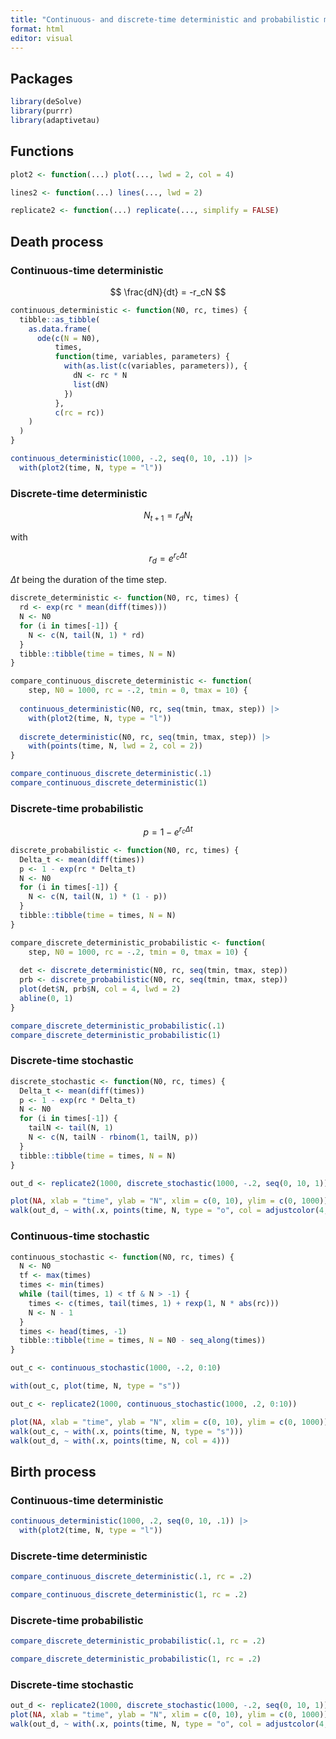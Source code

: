 ```yaml
---
title: "Continuous- and discrete-time deterministic and probabilistic models"
format: html
editor: visual
---
```


## Packages

```r
library(deSolve)
library(purrr)
library(adaptivetau)
```

## Functions

```r
plot2 <- function(...) plot(..., lwd = 2, col = 4)
```

```r
lines2 <- function(...) lines(..., lwd = 2)
```

```r
replicate2 <- function(...) replicate(..., simplify = FALSE)
```


## Death process

### Continuous-time deterministic

$$
\frac{dN}{dt} = -r_cN
$$

```r
continuous_deterministic <- function(N0, rc, times) {
  tibble::as_tibble(
    as.data.frame(
      ode(c(N = N0),
          times,
          function(time, variables, parameters) {
            with(as.list(c(variables, parameters)), {
              dN <- rc * N
              list(dN)
            })
          },
          c(rc = rc))
    )
  )
}
```


```r
continuous_deterministic(1000, -.2, seq(0, 10, .1)) |> 
  with(plot2(time, N, type = "l"))
```


### Discrete-time deterministic

$$
N_{t+1} = r_d N_t
$$

with

$$
r_d = e^{r_c \Delta t}
$$

$\Delta t$ being the duration of the time step.

```r
discrete_deterministic <- function(N0, rc, times) {
  rd <- exp(rc * mean(diff(times)))
  N <- N0
  for (i in times[-1]) {
    N <- c(N, tail(N, 1) * rd)
  }
  tibble::tibble(time = times, N = N)
}
```

```r
compare_continuous_discrete_deterministic <- function(
    step, N0 = 1000, rc = -.2, tmin = 0, tmax = 10) {
  
  continuous_deterministic(N0, rc, seq(tmin, tmax, step)) |> 
    with(plot2(time, N, type = "l"))
  
  discrete_deterministic(N0, rc, seq(tmin, tmax, step)) |> 
    with(points(time, N, lwd = 2, col = 2))
}
```

```r
compare_continuous_discrete_deterministic(.1)
compare_continuous_discrete_deterministic(1)
```

### Discrete-time probabilistic

$$
p = 1 - e^{r_c\Delta t}
$$

```r
discrete_probabilistic <- function(N0, rc, times) {
  Delta_t <- mean(diff(times))
  p <- 1 - exp(rc * Delta_t)
  N <- N0
  for (i in times[-1]) {
    N <- c(N, tail(N, 1) * (1 - p))
  }
  tibble::tibble(time = times, N = N)
}
```

```r
compare_discrete_deterministic_probabilistic <- function(
    step, N0 = 1000, rc = -.2, tmin = 0, tmax = 10) {
  
  det <- discrete_deterministic(N0, rc, seq(tmin, tmax, step))
  prb <- discrete_probabilistic(N0, rc, seq(tmin, tmax, step))
  plot(det$N, prb$N, col = 4, lwd = 2)
  abline(0, 1)
}
```

```r
compare_discrete_deterministic_probabilistic(.1)
compare_discrete_deterministic_probabilistic(1)
```

### Discrete-time stochastic

```r
discrete_stochastic <- function(N0, rc, times) {
  Delta_t <- mean(diff(times))
  p <- 1 - exp(rc * Delta_t)
  N <- N0
  for (i in times[-1]) {
    tailN <- tail(N, 1)
    N <- c(N, tailN - rbinom(1, tailN, p))
  }
  tibble::tibble(time = times, N = N)
}
```

```r
out_d <- replicate2(1000, discrete_stochastic(1000, -.2, seq(0, 10, 1)))
```

```r
plot(NA, xlab = "time", ylab = "N", xlim = c(0, 10), ylim = c(0, 1000))
walk(out_d, ~ with(.x, points(time, N, type = "o", col = adjustcolor(4, .01))))
```

### Continuous-time stochastic

```r
continuous_stochastic <- function(N0, rc, times) {
  N <- N0
  tf <- max(times)
  times <- min(times)
  while (tail(times, 1) < tf & N > -1) {
    times <- c(times, tail(times, 1) + rexp(1, N * abs(rc)))
    N <- N - 1
  }
  times <- head(times, -1)
  tibble::tibble(time = times, N = N0 - seq_along(times))
}
```

```r
out_c <- continuous_stochastic(1000, -.2, 0:10)
```

```r
with(out_c, plot(time, N, type = "s"))
```

```r
out_c <- replicate2(1000, continuous_stochastic(1000, .2, 0:10))
```

```r
plot(NA, xlab = "time", ylab = "N", xlim = c(0, 10), ylim = c(0, 1000))
walk(out_c, ~ with(.x, points(time, N, type = "s")))
walk(out_d, ~ with(.x, points(time, N, col = 4)))
```

## Birth process

### Continuous-time deterministic

```r
continuous_deterministic(1000, .2, seq(0, 10, .1)) |> 
  with(plot2(time, N, type = "l"))
```
### Discrete-time deterministic

```r
compare_continuous_discrete_deterministic(.1, rc = .2)
```

```r
compare_continuous_discrete_deterministic(1, rc = .2)
```

### Discrete-time probabilistic



```r
compare_discrete_deterministic_probabilistic(.1, rc = .2)
```

```r
compare_discrete_deterministic_probabilistic(1, rc = .2)
```

### Discrete-time stochastic

```r
out_d <- replicate2(1000, discrete_stochastic(1000, -.2, seq(0, 10, 1)))
plot(NA, xlab = "time", ylab = "N", xlim = c(0, 10), ylim = c(0, 1000))
walk(out_d, ~ with(.x, points(time, N, type = "o", col = adjustcolor(4, .01))))
```


